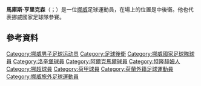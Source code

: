 {{noteTA
|G1=football
|G2=uefa
|G3=EPL
}}
{{Infobox football biography
| name                = 馬庫斯·亨里克森<br />Markus Henriksen
| image               = Markus Henriksen (Rosenborg Trondheim) - Norway national under-21 football team (01).jpg
| image_size          = 200
| caption             = Henriksen with [[Norway_national_under-21_football_team|Norway U21]] in 2011
| fullname            = Markus Henriksen<ref>{{cite web |url=https://www.fotball.no/fotballdata/person/profil/?fiksId=2120138 |title=Markus Henriksen |publisher=Football Association of Norway |accessdate=7 October 2019 |language=Norwegian}}</ref>
| birth_date          = {{birth date and age|1992|7|25|df=y}}
| birth_place         = [[挪威|挪威]][[特隆赫姆|特隆赫姆]]
| height              = 1.87 m
| position            = [[中場|中場]]
| currentclub         = 
| clubnumber          = 
| youthyears1         = 
| youthclubs1         = Trond IL
| youthyears2         = 
| youthclubs2         = [[洛辛堡足球會|洛辛堡]]
| years1              = 2009–2012
| clubs1              = [[洛辛堡足球會|洛辛堡]]
| caps1               = 78
| goals1              = 11
| years2              = 2012–2017
| clubs2              = [[AZ_(足球會)|阿爾克馬爾]]
| caps2               = 108
| goals2              = 26
| years3              = 2016–2017
| clubs3              = → [[赫尔城足球俱乐部|赫尔城]]
| caps3               = 11
| goals3              = 0
| years4              = 2017–2020
| clubs4              = [[赫尔城足球俱乐部|赫尔城]] 
| caps4               = 74
| goals4              = 4
| years5              = 2020
| clubs5              = → [[布里斯托尔城足球俱乐部|布里斯托尔城]]
| caps5               = 4
| goals5              = 0
| nationalyears1      = 2007
| nationalteam1       = 挪威U15 
| nationalcaps1       = 4
| nationalgoals1      = 1
| nationalyears2      = 2008
| nationalteam2       = 挪威U16
| nationalcaps2       = 13
| nationalgoals2      = 4
| nationalyears3      = 2009
| nationalteam3       = 挪威U17
| nationalcaps3       = 10
| nationalgoals3      = 0
| nationalyears4      = 2009–2010
| nationalteam4       = 挪威U18
| nationalcaps4       = 6
| nationalgoals4      = 2
| nationalyears5      = 2010–2011
| nationalteam5       = 挪威U19
| nationalcaps5       = 9
| nationalgoals5      = 1
| nationalyears6      = 2010–2013
| nationalteam6       = [[挪威21歲以下國家足球隊|挪威U21]]
| nationalcaps6       = 10
| nationalgoals6      = 2
| nationalyears7      = 2011
| nationalteam7       = 挪威U23 
| nationalcaps7       = 2
| nationalgoals7      = 0
| nationalyears8      = 2010–
| nationalteam8       = [[挪威國家足球隊|挪威]]
| nationalcaps8       = 52
| nationalgoals8      = 3
| club-update         = 21:34, 13 May 2019 (UTC)
| nationalteam-update = 17:08, 17 October 2019(UTC)
}}

'''馬庫斯·亨里克森'''（{{lang-no|Markus Henriksen}}；{{bd|1992年|7月25日}}）是一位[[挪威|挪威]]足球運動員，在場上的位置是中後衛。他也代表挪威國家足球隊參賽。

==參考資料==
{{Reflist}}

<!--{{侯城球員名單}}-->
{{DEFAULTSORT: Henriksen, Markus}}
[[Category:挪威男子足球运动员|Category:挪威男子足球运动员]]
[[Category:足球後衛|Category:足球後衛]]
[[Category:挪威國家足球隊球員|Category:挪威國家足球隊球員]]
[[Category:洛辛堡球員|Category:洛辛堡球員]]
[[Category:阿爾克馬爾球員|Category:阿爾克馬爾球員]]
[[Category:特隆赫姆人|Category:特隆赫姆人]]
[[Category:挪超球員|Category:挪超球員]]
[[Category:荷甲球員|Category:荷甲球員]]
[[Category:荷蘭外籍足球運動員|Category:荷蘭外籍足球運動員]]
[[Category:挪威旅外足球運動員|Category:挪威旅外足球運動員]]